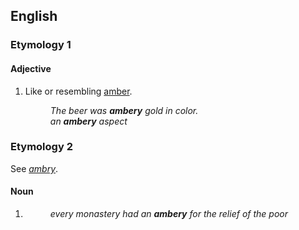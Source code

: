 ==English==

===Etymology 1===
{{suffix|amber|y|lang=en}}

====Adjective====
{{en-adj}}

# Like or resembling [[amber]].
#: ''The beer was '''ambery''' gold in color.''
#: ''an '''ambery''' aspect''

===Etymology 2===
See ''[[ambry]]''.

====Noun====
{{en-noun|?}}

# {{obsolete form of|ambry|lang=en}}
#: ''every monastery had an '''ambery''' for the relief of the poor''